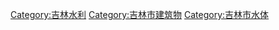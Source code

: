 [[Category:吉林水利|Category:吉林水利]]
[[Category:吉林市建筑物|Category:吉林市建筑物]]
[[Category:吉林市水体|Category:吉林市水体]]